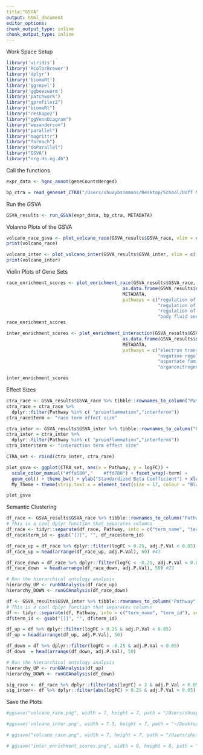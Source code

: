 ```yaml
---
title:"GSVA"
output: html_document
editor_options: 
chunk_output_type: inline
chunk_output_type: inline
---
```


######################## Work Space Setup
```r

library('viridis')
library('RColorBrewer')
library('dplyr')
library('biomaRt')
library('ggrepel')
library('ggbeeswarm')
library('patchwork')
library("gprofiler2")
library("biomaRt")
library("reshape2")
library("ggVennDiagram")
library("wesanderson")
library("parallel")
library("magrittr")
library("foreach")
library("doParallel")
library("GSVA")
library("org.Hs.eg.db")

```



######################## Call the functions
```r

expr_data <- hgnc_annot(geneCountsMerged)

```

```r

bp_ctra = read_geneset_CTRA("/Users/shuaybsimmons/Desktop/School/UofT MSc Medical Science/Research/Thesis Research/Data Frames/Ontology df/GO_Biological_Process_2021.txt")

```



######################## Run the GSVA 
```r

GSVA_results <- run_GSVA(expr_data, bp_ctra, METADATA)

```



######################## Volanno Plots of the GSVA
```r

volcano_race_gsva <- plot_volcano_race(GSVA_results$GSVA_race, xlim = c(-5, 5), ylim = c(0, 18))
print(volcano_race)

```

```r

volcano_inter <- plot_volcano_inter(GSVA_results$GSVA_inter, xlim = c(-0.6, 0.6), ylim = c(0, 11))
print(volcano_inter)


```


######################## Violin Plots of Gene Sets
```r

race_enrichment_scores <- plot_enrichment_race(GSVA_results$GSVA_race, 
                                           as.data.frame(GSVA_results$normalized_scores), 
                                           METADATA, 
                                           pathways = c("regulation of neuronal synaptic plasticity (GO:0048168)",
                                                        "regulation of postsynaptic neurotransmitter receptor activity (GO:0098962)",
                                                        "regulation of hydrogen peroxide-induced cell death (GO:1903205)",
                                                        "body fluid secretion (GO:0007589)"))
race_enrichment_scores

```

```r

inter_enrichment_scores <- plot_enrichment_interaction(GSVA_results$GSVA_inter, 
                                           as.data.frame(GSVA_results$normalized_scores), 
                                           METADATA, 
                                           pathways = c("electron transport chain (GO:0022900)",
                                                        "negative regulation of osteoclast differentiation (GO:0045671)",
                                                        "aspartate family amino acid catabolic process (GO:0009068)",
                                                        "organonitrogen compound biosynthetic process (GO:1901566)"))

inter_enrichment_scores

```



######################## Effect Sizes 
```r

ctra_race <- GSVA_results$GSVA_race %>% tibble::rownames_to_column("Pathway")
ctra_race = ctra_race %>% 
  dplyr::filter(Pathway %in% c( "proinflammation","interferon")) 
ctra_race$term <- "race term effect size"

ctra_inter <- GSVA_results$GSVA_inter %>% tibble::rownames_to_column("Pathway")
ctra_inter = ctra_inter %>% 
  dplyr::filter(Pathway %in% c( "proinflammation","interferon")) 
ctra_inter$term <- "interaction term effect size"

CTRA_set <- rbind(ctra_inter, ctra_race)

plot_gsva <- ggplot(CTRA_set, aes(x = Pathway, y = logFC)) +  
  scale_color_manual("#ffa500","	#ffd700") + facet_wrap(~term) +
  geom_col() + theme_bw() + ylab("Standardized Beta Coefficient") + xlab("CTRA term") +
  My_Theme + theme(strip.text.x = element_text(size = 17, colour = "Black"))

plot_gsva


```



####################### Semantic Clustering
```r

df_race <- GSVA_results$GSVA_race %>% tibble::rownames_to_column("Pathway") 
# This is a cool dplyr function that separates columns
df_race <- tidyr::separate(df_race, Pathway, into = c("term_name", "term_id"), sep = " \\(")
df_race$term_id <- gsub("[)]", "", df_race$term_id)

df_race_up = df_race %>% dplyr::filter(logFC > 0.25, adj.P.Val < 0.05) 
df_race_up = head(arrange(df_race_up, adj.P.Val), 50) #43

df_race_down = df_race %>% dplyr::filter(logFC < -0.25, adj.P.Val < 0.05) 
df_race_down  = head(arrange(df_race_down, adj.P.Val), 50) #23

# Run the hierarchical ontology analysis
hierarchy_UP <- runGOAnalysis(df_race_up)
hierarchy_DOWN <- runGOAnalysis(df_race_down)

```

```r

df <- GSVA_results$GSVA_inter %>% tibble::rownames_to_column("Pathway") 
# This is a cool dplyr function that separates columns
df <- tidyr::separate(df, Pathway, into = c("term_name", "term_id"), sep = " \\(")
df$term_id <- gsub("[)]", "", df$term_id)

df_up = df %>% dplyr::filter(logFC > 0.25 & adj.P.Val < 0.05) 
df_up = head(arrange(df_up, adj.P.Val), 50)

df_down = df %>% dplyr::filter(logFC < -0.25 & adj.P.Val < 0.05) 
df_down  = head(arrange(df_down, adj.P.Val), 50)

# Run the hierarchical ontology analysis
hierarchy_UP <- runGOAnalysis(df_up)
hierarchy_DOWN <- runGOAnalysis(df_down)

```

```r

sig_race <- df_race %>% dplyr::filter(abs(logFC) > 2 & adj.P.Val < 0.05)
sig_inter<- df %>% dplyr::filter(abs(logFC) > 0.25 & adj.P.Val < 0.05)

```



######################## Save the Plots
```r

#ggsave("volcano_race.png", width = 7, height = 7, path = "/Users/shuaybsimmons/Desktop/School/UofT MSc Medical Science/Research/Thesis Research/Plots/Race")

#ggsave('volcano_inter.png', width = 7.5, height = 7, path = "~/Desktop/School/UofT MSc Medical Science/Research/Thesis Research/Plots/Interaction/Mega-Analysis")

# ggsave("volcano_race.png", width = 7, height = 7, path = "/Users/shuaybsimmons/Desktop/School/UofT MSc Medical Science/Research/Thesis Research/Plots/Race")

# ggsave("inter_enrichment_scores.png", width = 9, height = 8, path = "/Users/shuaybsimmons/Desktop/School/UofT MSc Medical Science/Research/Thesis Research/Plots/Interaction")

```

